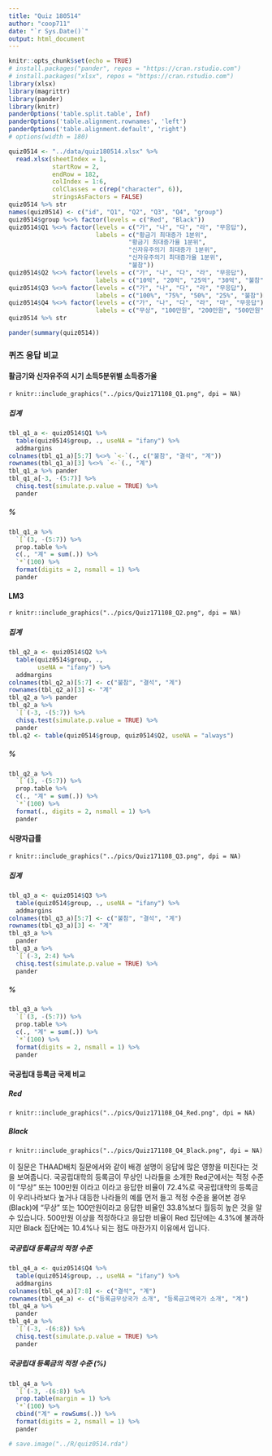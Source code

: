 ```yaml
---
title: "Quiz 180514"
author: "coop711"
date: "`r Sys.Date()`"
output: html_document
---
```


```r
knitr::opts_chunk$set(echo = TRUE)
# install.packages("pander", repos = "https://cran.rstudio.com")
# install.packages("xlsx", repos = "https://cran.rstudio.com")
library(xlsx)
library(magrittr)
library(pander)
library(knitr)
panderOptions('table.split.table', Inf)
panderOptions('table.alignment.rownames', 'left')
panderOptions('table.alignment.default', 'right')
# options(width = 180)
```

```r
quiz0514 <- "../data/quiz180514.xlsx" %>% 
  read.xlsx(sheetIndex = 1, 
            startRow = 2, 
            endRow = 182, 
            colIndex = 1:6, 
            colClasses = c(rep("character", 6)), 
            stringsAsFactors = FALSE)
quiz0514 %>% str
names(quiz0514) <- c("id", "Q1", "Q2", "Q3", "Q4", "group")
quiz0514$group %<>% factor(levels = c("Red", "Black"))
quiz0514$Q1 %<>% factor(levels = c("가", "나", "다", "라", "무응답"), 
                        labels = c("황금기 최대증가 1분위", 
                                 "황금기 최대증가율 1분위", 
                                 "신자유주의기 최대증가 1분위", 
                                 "신자유주의기 최대증가율 1분위",
                                 "불참"))
quiz0514$Q2 %<>% factor(levels = c("가", "나", "다", "라", "무응답"), 
                        labels = c("10억", "20억", "25억", "30억", "불참"))
quiz0514$Q3 %<>% factor(levels = c("가", "나", "다", "라", "무응답"), 
                        labels = c("100%", "75%", "50%", "25%", "불참"))
quiz0514$Q4 %<>% factor(levels = c("가", "나", "다", "라", "마", "무응답"), 
                        labels = c("무상", "100만원", "200만원", "500만원", "1,000만원", "불참"))
quiz0514 %>% str
```

```r
pander(summary(quiz0514))
```

### 퀴즈 응답 비교

#### 활금기와 신자유주의 시기 소득5분위별 소득증가율

`r knitr::include_graphics("../pics/Quiz171108_Q1.png", dpi = NA)`

##### 집계

```r
tbl_q1_a <- quiz0514$Q1 %>% 
  table(quiz0514$group, ., useNA = "ifany") %>%
  addmargins
colnames(tbl_q1_a)[5:7] %<>% `<-`(., c("불참", "결석", "계"))
rownames(tbl_q1_a)[3] %<>% `<-`(., "계")
tbl_q1_a %>% pander 
tbl_q1_a[-3, -(5:7)] %>% 
  chisq.test(simulate.p.value = TRUE) %>% 
  pander
```

##### %

```r
tbl_q1_a %>% 
  `[`(3, -(5:7)) %>%
  prop.table %>% 
  c(., "계" = sum(.)) %>%
  `*`(100) %>%
  format(digits = 2, nsmall = 1) %>%
  pander
```

#### LM3

`r knitr::include_graphics("../pics/Quiz171108_Q2.png", dpi = NA)`

##### 집계

```r
tbl_q2_a <- quiz0514$Q2 %>%
  table(quiz0514$group, .,
        useNA = "ifany") %>%
  addmargins
colnames(tbl_q2_a)[5:7] <- c("불참", "결석", "계")
rownames(tbl_q2_a)[3] <- "계"
tbl_q2_a %>% pander 
tbl_q2_a %>%
  `[`(-3, -(5:7)) %>% 
  chisq.test(simulate.p.value = TRUE) %>%
  pander
tbl.q2 <- table(quiz0514$group, quiz0514$Q2, useNA = "always")
```

##### %

```r
tbl_q2_a %>%
  `[`(3, -(5:7)) %>%
  prop.table %>%
  c(., "계" = sum(.)) %>%
  `*`(100) %>%
  format(., digits = 2, nsmall = 1) %>%
  pander
```

#### 식량자급률

`r knitr::include_graphics("../pics/Quiz171108_Q3.png", dpi = NA)`

##### 집계

```r
tbl_q3_a <- quiz0514$Q3 %>%
  table(quiz0514$group, ., useNA = "ifany") %>%
  addmargins
colnames(tbl_q3_a)[5:7] <- c("불참", "결석", "계")
rownames(tbl_q3_a)[3] <- "계"
tbl_q3_a %>% 
  pander
tbl_q3_a %>%
  `[`(-3, 2:4) %>% 
  chisq.test(simulate.p.value = TRUE) %>%
  pander
```

##### %

```r
tbl_q3_a %>%
  `[`(3, -(5:7)) %>%
  prop.table %>%
  c(., "계" = sum(.)) %>%
  `*`(100) %>%
  format(digits = 2, nsmall = 1) %>%
  pander
```

#### 국공립대 등록금 국제 비교

##### Red

`r knitr::include_graphics("../pics/Quiz171108_Q4_Red.png", dpi = NA)`

##### Black

`r knitr::include_graphics("../pics/Quiz171108_Q4_Black.png", dpi = NA)`

이 질문은 THAAD배치 질문에서와 같이 배경 설명이 응답에 많은 영향을 미친다는 것을 보여줍니다. 국공립대학의 등록금이 무상인 나라들을 소개한 Red군에서는 적정 수준이 "무상" 또는 100만원 이라고 이라고 응답한 비율이 72.4%로 국공립대학의 등록금이 우리나라보다 높거나 대등한 나라들의 예를 먼저 들고 적정 수준을 물어본 경우(Black)에 "무상" 또는 100만원이라고 응답한 비율인 33.8%보다 월등히 높은 것을 알 수 있습니다. 500만원 이상을 적정하다고 응답한 비율이 Red 집단에는 4.3%에 불과하지만 Black 집단에는 10.4%나 되는 점도 마찬가지 이유에서 입니다.

##### 국공립대 등록금의 적정 수준

```r
tbl_q4_a <- quiz0514$Q4 %>%
  table(quiz0514$group, ., useNA = "ifany") %>%
  addmargins
colnames(tbl_q4_a)[7:8] <- c("결석", "계")
rownames(tbl_q4_a) <- c("등록금무상국가 소개", "등록금고액국가 소개", "계")
tbl_q4_a %>% 
  pander
tbl_q4_a %>%
  `[`(-3, -(6:8)) %>%
  chisq.test(simulate.p.value = TRUE) %>%
  pander
```

##### 국공립대 등록금의 적정 수준 (%)

```r
tbl_q4_a %>% 
  `[`(-3, -(6:8)) %>%
  prop.table(margin = 1) %>%
  `*`(100) %>%
  cbind("계" = rowSums(.)) %>%
  format(digits = 2, nsmall = 1) %>%
  pander
```

```r
# save.image("../R/quiz0514.rda")
```